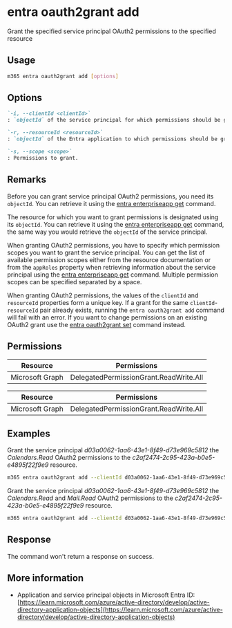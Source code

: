 
# entra oauth2grant add

Grant the specified service principal OAuth2 permissions to the specified resource

## Usage

```sh
m365 entra oauth2grant add [options]
```

## Options

```md definition-list
`-i, --clientId <clientId>`
: `objectId` of the service principal for which permissions should be granted.

`-r, --resourceId <resourceId>`
: `objectId` of the Entra application to which permissions should be granted.

`-s, --scope <scope>`
: Permissions to grant.
```

<Global />

## Remarks

Before you can grant service principal OAuth2 permissions, you need its `objectId`. You can retrieve it using the [entra enterpriseapp get](../enterpriseapp/enterpriseapp-get.mdx) command.

The resource for which you want to grant permissions is designated using its `objectId`. You can retrieve it using the [entra enterpriseapp get](../enterpriseapp/enterpriseapp-get.mdx) command, the same way you would retrieve the `objectId` of the service principal.

When granting OAuth2 permissions, you have to specify which permission scopes you want to grant the service principal. You can get the list of available permission scopes either from the resource documentation or from the `appRoles` property when retrieving information about the service principal using the [entra enterpriseapp get](../enterpriseapp/enterpriseapp-get.mdx) command. Multiple permission scopes can be specified separated by a space.

When granting OAuth2 permissions, the values of the `clientId` and `resourceId` properties form a unique key. If a grant for the same `clientId`-`resourceId` pair already exists, running the `entra oauth2grant add` command will fail with an error. If you want to change permissions on an existing OAuth2 grant use the [entra oauth2grant set](./oauth2grant-set.mdx) command instead.

## Permissions
<Tabs>
  <TabItem value="Delegated">

  | Resource        | Permissions                            |
  |-----------------|----------------------------------------|
  | Microsoft Graph | DelegatedPermissionGrant.ReadWrite.All |

  </TabItem>
  <TabItem value="Application">

  | Resource        | Permissions                            |
  |-----------------|----------------------------------------|
  | Microsoft Graph | DelegatedPermissionGrant.ReadWrite.All |

  </TabItem>
</Tabs>

## Examples

Grant the service principal _d03a0062-1aa6-43e1-8f49-d73e969c5812_ the _Calendars.Read_ OAuth2 permissions to the _c2af2474-2c95-423a-b0e5-e4895f22f9e9_ resource.

```sh
m365 entra oauth2grant add --clientId d03a0062-1aa6-43e1-8f49-d73e969c5812 --resourceId c2af2474-2c95-423a-b0e5-e4895f22f9e9 --scope Calendars.Read
```

Grant the service principal _d03a0062-1aa6-43e1-8f49-d73e969c5812_ the _Calendars.Read_ and _Mail.Read_ OAuth2 permissions to the _c2af2474-2c95-423a-b0e5-e4895f22f9e9_ resource.

```sh
m365 entra oauth2grant add --clientId d03a0062-1aa6-43e1-8f49-d73e969c5812 --resourceId c2af2474-2c95-423a-b0e5-e4895f22f9e9 --scope "Calendars.Read Mail.Read"
```

## Response

The command won't return a response on success.

## More information

- Application and service principal objects in Microsoft Entra ID: [https://learn.microsoft.com/azure/active-directory/develop/active-directory-application-objects](https://learn.microsoft.com/azure/active-directory/develop/active-directory-application-objects)
